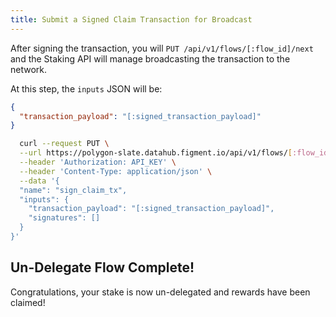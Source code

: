```yaml
---
title: Submit a Signed Claim Transaction for Broadcast
---
```


After signing the transaction, you will `PUT /api/v1/flows/[:flow_id]/next` and the Staking API will manage broadcasting the transaction to the network.

At this step, the `inputs` JSON will be:

```json
{
  "transaction_payload": "[:signed_transaction_payload]"
}
```

```bash title="Example cURL request"
  curl --request PUT \
  --url https://polygon-slate.datahub.figment.io/api/v1/flows/[:flow_id]/next \
  --header 'Authorization: API_KEY' \
  --header 'Content-Type: application/json' \
  --data '{
  "name": "sign_claim_tx",
  "inputs": {
    "transaction_payload": "[:signed_transaction_payload]",
    "signatures": []
  }
}'
```

## Un-Delegate Flow Complete!

Congratulations, your stake is now un-delegated and rewards have been claimed!
